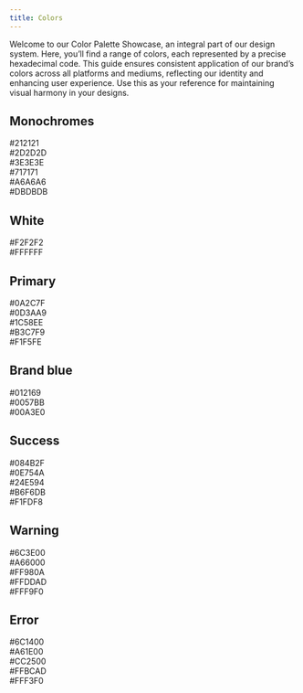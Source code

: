 ```yaml
---
title: Colors
---
```


Welcome to our Color Palette Showcase, an integral part of our design
system. Here, you’ll find a range of colors, each represented by a
precise hexadecimal code. This guide ensures consistent application of
our brand’s colors across all platforms and mediums, reflecting our
identity and enhancing user experience. Use this as your reference for
maintaining visual harmony in your designs.

## Monochromes

<div class="component-container place-content-stretch gap-0">
  <div class="w-16 h-16 flex items-center justify-center text-[12px] text-white bg-monochromes-main">
    #212121
  </div>
  <div class="w-16 h-16 flex items-center justify-center text-[12px] text-white bg-monochromes-grey_xdark">
    #2D2D2D
  </div>
  <div class="w-16 h-16 flex items-center justify-center text-[12px] text-white bg-monochromes-grey_dark">
    #3E3E3E
  </div>
  <div class="w-16 h-16 flex items-center justify-center text-[12px] text-white bg-monochromes-grey">
    #717171
  </div>
  <div class="w-16 h-16 flex items-center justify-center text-[12px] text-white bg-monochromes-grey_light">
    #A6A6A6
  </div>
  <div class="w-16 h-16 flex items-center justify-center text-[12px] text-white bg-monochromes-grey_xlight">
    #DBDBDB
  </div>
</div>

## White

<div class="component-container place-content-stretch gap-0">
  <div class="w-16 h-16 flex items-center justify-center text-[12px] bg-off_white text-black">
    #F2F2F2
  </div>
  <div class="w-16 h-16 flex items-center justify-center text-[12px] border bg-white text-black">
    #FFFFFF
  </div>
</div>

## Primary

<div class="component-container place-content-stretch gap-0">
  <div class="w-16 h-16 flex items-center justify-center text-[12px] text-white bg-primary-blue_xdark">
    #0A2C7F
  </div>
  <div class="w-16 h-16 flex items-center justify-center text-[12px] text-white bg-primary-blue_dark">
    #0D3AA9
  </div>
  <div class="w-16 h-16 flex items-center justify-center text-[12px] text-white bg-primary-blue">
    #1C58EE
  </div>
  <div class="w-16 h-16 flex items-center justify-center text-[12px] bg-primary-blue_light text-black">
    #B3C7F9
  </div>
  <div class="w-16 h-16 flex items-center justify-center text-[12px] bg-primary-blue_xlight text-black">
    #F1F5FE
  </div>
</div>

## Brand blue

<div class="component-container place-content-stretch gap-0">
  <div class="w-16 h-16 flex items-center justify-center text-[12px] text-white bg-brand_blue-dark">
    #012169
  </div>
  <div class="w-16 h-16 flex items-center justify-center text-[12px] text-white bg-brand_blue-bold">
    #0057BB
  </div>
  <div class="w-16 h-16 flex items-center justify-center text-[12px] text-white bg-brand_blue-bright">
    #00A3E0
  </div>
</div>

## Success

<div class="component-container place-content-stretch gap-0">
  <div class="w-16 h-16 flex items-center justify-center text-[12px] text-white bg-success-green_xdark">
    #084B2F
  </div>
  <div class="w-16 h-16 flex items-center justify-center text-[12px] text-white bg-success-green_dark">
    #0E754A
  </div>
  <div class="w-16 h-16 flex items-center justify-center text-[12px] text-white bg-success-green text-black">
    #24E594
  </div>
  <div class="w-16 h-16 flex items-center justify-center text-[12px] bg-success-green_light text-black">
    #B6F6DB
  </div>
  <div class="w-16 h-16 flex items-center justify-center text-[12px] bg-success-green_xlight text-black">
    #F1FDF8
  </div>
</div>

## Warning

<div class="component-container place-content-stretch gap-0">
  <div class="w-16 h-16 flex items-center justify-center text-[12px] text-white bg-warning-orange_xdark">
    #6C3E00
  </div>
  <div class="w-16 h-16 flex items-center justify-center text-[12px] text-white bg-warning-orange_dark">
    #A66000
  </div>
  <div class="w-16 h-16 flex items-center justify-center text-[12px] bg-warning-orange text-black">
    #FF980A
  </div>
  <div class="w-16 h-16 flex items-center justify-center text-[12px] bg-warning-orange_light text-black">
    #FFDDAD
  </div>
  <div class="w-16 h-16 flex items-center justify-center text-[12px] bg-warning-orange_xlight text-black">
    #FFF9F0
  </div>
</div>

## Error

<div class="component-container place-content-stretch gap-0">
  <div class="w-16 h-16 flex items-center justify-center text-[12px] text-white bg-error-red_xdark">
    #6C1400
  </div>
  <div class="w-16 h-16 flex items-center justify-center text-[12px] text-white bg-error-red_dark">
    #A61E00
  </div>
  <div class="w-16 h-16 flex items-center justify-center text-[12px] text-white bg-error-red">
    #CC2500
  </div>
  <div class="w-16 h-16 flex items-center justify-center text-[12px] bg-error-red_light text-black">
    #FFBCAD
  </div>
  <div class="w-16 h-16 flex items-center justify-center text-[12px] bg-error-red_xlight text-black">
    #FFF3F0
  </div>
</div>
